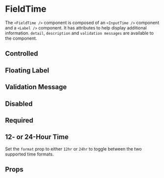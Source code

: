 
<Meta component={FieldTime} title="Docs/FieldTime" />

# FieldTime

The `<FieldTime />` component is composed of an `<InputTime />` component and a `<Label />` component. It has attributes to help display additional information. `detail`, `description` and `validation messages` are available to the component.

<Editor code={basicStory} />

## Controlled

<Editor code={ControlledStory} />

## Floating Label

<Editor code={FloatingLabelStory} />

## Validation Message

<Editor code={ValidationMessageStory} />

## Disabled

<Editor code={DisabledStory} />

## Required

<Editor code={RequiredStory} />

## 12- or 24-Hour Time

Set the `format` prop to either `12hr` or `24hr` to toggle between the two supported time formats.

<Editor code={TimeFormatStory} />

## Props

<ArgsTable of={FieldTime} exclude={excludedProps} />
